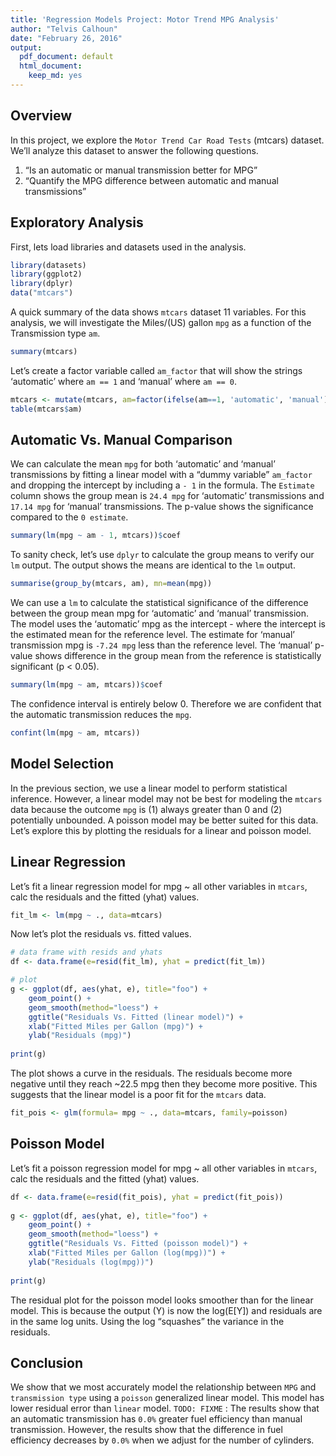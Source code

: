 ```yaml
---
title: 'Regression Models Project: Motor Trend MPG Analysis'
author: "Telvis Calhoun"
date: "February 26, 2016"
output:
  pdf_document: default
  html_document:
    keep_md: yes
---
```


## Overview

In this project, we explore the `Motor Trend Car Road Tests` (mtcars) dataset. We'll analyze this dataset to answer the following questions. 

1. “Is an automatic or manual transmission better for MPG”
2. "Quantify the MPG difference between automatic and manual transmissions"

## Exploratory Analysis

First, lets load libraries and datasets used in the analysis.

```r
library(datasets)
library(ggplot2)
library(dplyr)
data("mtcars")
```

A quick summary of the data shows `mtcars` dataset 11 variables. For this analysis, we will investigate the Miles/(US) gallon `mpg` as a function of the Transmission type `am`.

```r
summary(mtcars)
```

Let's create a factor variable called `am_factor` that will show the strings 'automatic' where `am == 1` and 'manual' where `am == 0`.

```r
mtcars <- mutate(mtcars, am=factor(ifelse(am==1, 'automatic', 'manual')))
table(mtcars$am)
```

## Automatic Vs. Manual Comparison

We can calculate the mean `mpg` for both 'automatic' and 'manual' transmissions by fitting a linear model with a "dummy variable" `am_factor` and dropping the intercept by including a `- 1` in the formula. The `Estimate` column shows the group mean is `24.4 mpg` for 'automatic' transmissions and `17.14 mpg` for 'manual' transmissions. The p-value shows the significance compared to the `0 estimate`.

```r
summary(lm(mpg ~ am - 1, mtcars))$coef
```

To sanity check, let's use `dplyr` to calculate the group means to verify our `lm` output. The output shows the means are identical to the `lm` output.

```r
summarise(group_by(mtcars, am), mn=mean(mpg))
```

We can use a `lm` to calculate the statistical significance of the difference between the group mean mpg for 'automatic' and 'manual' transmission. The model uses the 'automatic' mpg as the intercept - where the intercept is the estimated mean for the reference level. The estimate for 'manual' transmission mpg is `-7.24 mpg` less than the reference level. The 'manual' p-value shows difference in the group mean from the reference is statistically significant (p < 0.05).

```r
summary(lm(mpg ~ am, mtcars))$coef
```

The confidence interval is entirely below 0. Therefore we are confident that the automatic transmission reduces the `mpg`.

```r
confint(lm(mpg ~ am, mtcars))
```

## Model Selection

In the previous section, we use a linear model to perform statistical inference. However, a linear model may not be best for modeling the `mtcars` data because the outcome `mpg` is (1) always greater than 0 and (2) potentially unbounded. A poisson model may be better suited for this data. Let's explore this by plotting the residuals for a linear and poisson model. 

## Linear Regression
Let's fit a linear regression model for mpg ~ all other variables in `mtcars`, calc the residuals and the fitted (yhat) values.

```r
fit_lm <- lm(mpg ~ ., data=mtcars)
```

Now let's plot the residuals vs. fitted values.

```r
# data frame with resids and yhats
df <- data.frame(e=resid(fit_lm), yhat = predict(fit_lm))

# plot
g <- ggplot(df, aes(yhat, e), title="foo") + 
    geom_point() + 
    geom_smooth(method="loess") +
    ggtitle("Residuals Vs. Fitted (linear model)") +
    xlab("Fitted Miles per Gallon (mpg)") +
    ylab("Residuals (mpg)")
  
print(g)
```

The plot shows a curve in the residuals. The residuals become more negative until they reach ~22.5 mpg then they become more positive. This suggests that the linear model is a poor fit for the `mtcars` data.

```r
fit_pois <- glm(formula= mpg ~ ., data=mtcars, family=poisson)
```

## Poisson Model
Let's fit a poisson regression model for mpg ~ all other variables in `mtcars`, calc the residuals and the fitted (yhat) values.

```r
df <- data.frame(e=resid(fit_pois), yhat = predict(fit_pois))
  
g <- ggplot(df, aes(yhat, e), title="foo") + 
    geom_point() + 
    geom_smooth(method="loess") +
    ggtitle("Residuals Vs. Fitted (poisson model)") +
    xlab("Fitted Miles per Gallon (log(mpg))") +
    ylab("Residuals (log(mpg))")
  
print(g)
```

The residual plot for the poisson model looks smoother than for the linear model. This is because the output (Y) is now the log(E[Y]) and residuals are in the same log units. Using the log "squashes" the variance in the residuals.

## Conclusion
We show that we most accurately model the relationship between `MPG` and `transmission type` using a `poisson` generalized linear model. This model has lower residual error than `linear` model. `TODO: FIXME` : The results show that an automatic transmission has `0.0%` greater fuel efficiency than manual transmission. However, the results show that the difference in fuel efficiency decreases by `0.0%` when we adjust for the number of cylinders.